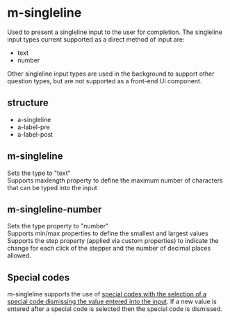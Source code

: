 
<Meta of={SinglelineStories} title="Molecules/Text" />

# m-singleline
Used to present a singleline input to the user for completion.  The singleline input types current supported as a direct method of input are:
- text
- number

Other singleline input types are used in the background to support other question types, but are not supported as a front-end UI component.

## structure
- a-singleline
- a-label-pre
- a-label-post

## m-singleline
Sets the type to "text" \
Supports maxlength property to define the maximum number of characters that can be typed into the input
<Canvas of={SinglelineStories.MSingleline} />
<Controls of={SinglelineStories.MSingleline} />

## m-singleline-number
Sets the type property to "number" \
Supports min/max properties to define the smallest and largest values \
Supports the step property (applied via custom properties) to indicate the change for each click of the stepper and the number of decimal places allowed. 
<Canvas of={SinglelineStories.MSinglelineNumber} />
<Controls of={SinglelineStories.MSinglelineNumber} />

## Special codes
m-singleline supports the use of [special codes with the selection of a special code dismissing the value entered into the input](?path=/docs/templates-open-ends-t-singleline-special-codes--docs).  If a new value is entered after a special code is selected then the special code is dismissed.
